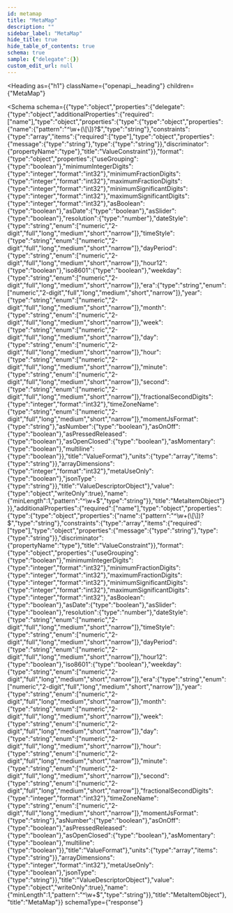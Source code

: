 ```yaml
---
id: metamap
title: "MetaMap"
description: ""
sidebar_label: "MetaMap"
hide_title: true
hide_table_of_contents: true
schema: true
sample: {"delegate":{}}
custom_edit_url: null
---
```



<Heading
  as={"h1"}
  className={"openapi__heading"}
  children={"MetaMap"}
>
</Heading>





<Schema
  schema={{"type":"object","properties":{"delegate":{"type":"object","additionalProperties":{"required":["name"],"type":"object","properties":{"type":{"type":"object","properties":{"name":{"pattern":"^\\w+(\\[\\])?$","type":"string"},"constraints":{"type":"array","items":{"required":["type"],"type":"object","properties":{"message":{"type":"string"},"type":{"type":"string"}},"discriminator":{"propertyName":"type"},"title":"ValueConstraint"}},"format":{"type":"object","properties":{"useGrouping":{"type":"boolean"},"minimumIntegerDigits":{"type":"integer","format":"int32"},"minimumFractionDigits":{"type":"integer","format":"int32"},"maximumFractionDigits":{"type":"integer","format":"int32"},"minimumSignificantDigits":{"type":"integer","format":"int32"},"maximumSignificantDigits":{"type":"integer","format":"int32"},"asBoolean":{"type":"boolean"},"asDate":{"type":"boolean"},"asSlider":{"type":"boolean"},"resolution":{"type":"number"},"dateStyle":{"type":"string","enum":["numeric","2-digit","full","long","medium","short","narrow"]},"timeStyle":{"type":"string","enum":["numeric","2-digit","full","long","medium","short","narrow"]},"dayPeriod":{"type":"string","enum":["numeric","2-digit","full","long","medium","short","narrow"]},"hour12":{"type":"boolean"},"iso8601":{"type":"boolean"},"weekday":{"type":"string","enum":["numeric","2-digit","full","long","medium","short","narrow"]},"era":{"type":"string","enum":["numeric","2-digit","full","long","medium","short","narrow"]},"year":{"type":"string","enum":["numeric","2-digit","full","long","medium","short","narrow"]},"month":{"type":"string","enum":["numeric","2-digit","full","long","medium","short","narrow"]},"week":{"type":"string","enum":["numeric","2-digit","full","long","medium","short","narrow"]},"day":{"type":"string","enum":["numeric","2-digit","full","long","medium","short","narrow"]},"hour":{"type":"string","enum":["numeric","2-digit","full","long","medium","short","narrow"]},"minute":{"type":"string","enum":["numeric","2-digit","full","long","medium","short","narrow"]},"second":{"type":"string","enum":["numeric","2-digit","full","long","medium","short","narrow"]},"fractionalSecondDigits":{"type":"integer","format":"int32"},"timeZoneName":{"type":"string","enum":["numeric","2-digit","full","long","medium","short","narrow"]},"momentJsFormat":{"type":"string"},"asNumber":{"type":"boolean"},"asOnOff":{"type":"boolean"},"asPressedReleased":{"type":"boolean"},"asOpenClosed":{"type":"boolean"},"asMomentary":{"type":"boolean"},"multiline":{"type":"boolean"}},"title":"ValueFormat"},"units":{"type":"array","items":{"type":"string"}},"arrayDimensions":{"type":"integer","format":"int32"},"metaUseOnly":{"type":"boolean"},"jsonType":{"type":"string"}},"title":"ValueDescriptorObject"},"value":{"type":"object","writeOnly":true},"name":{"minLength":1,"pattern":"^\\w+$","type":"string"}},"title":"MetaItemObject"}}},"additionalProperties":{"required":["name"],"type":"object","properties":{"type":{"type":"object","properties":{"name":{"pattern":"^\\w+(\\[\\])?$","type":"string"},"constraints":{"type":"array","items":{"required":["type"],"type":"object","properties":{"message":{"type":"string"},"type":{"type":"string"}},"discriminator":{"propertyName":"type"},"title":"ValueConstraint"}},"format":{"type":"object","properties":{"useGrouping":{"type":"boolean"},"minimumIntegerDigits":{"type":"integer","format":"int32"},"minimumFractionDigits":{"type":"integer","format":"int32"},"maximumFractionDigits":{"type":"integer","format":"int32"},"minimumSignificantDigits":{"type":"integer","format":"int32"},"maximumSignificantDigits":{"type":"integer","format":"int32"},"asBoolean":{"type":"boolean"},"asDate":{"type":"boolean"},"asSlider":{"type":"boolean"},"resolution":{"type":"number"},"dateStyle":{"type":"string","enum":["numeric","2-digit","full","long","medium","short","narrow"]},"timeStyle":{"type":"string","enum":["numeric","2-digit","full","long","medium","short","narrow"]},"dayPeriod":{"type":"string","enum":["numeric","2-digit","full","long","medium","short","narrow"]},"hour12":{"type":"boolean"},"iso8601":{"type":"boolean"},"weekday":{"type":"string","enum":["numeric","2-digit","full","long","medium","short","narrow"]},"era":{"type":"string","enum":["numeric","2-digit","full","long","medium","short","narrow"]},"year":{"type":"string","enum":["numeric","2-digit","full","long","medium","short","narrow"]},"month":{"type":"string","enum":["numeric","2-digit","full","long","medium","short","narrow"]},"week":{"type":"string","enum":["numeric","2-digit","full","long","medium","short","narrow"]},"day":{"type":"string","enum":["numeric","2-digit","full","long","medium","short","narrow"]},"hour":{"type":"string","enum":["numeric","2-digit","full","long","medium","short","narrow"]},"minute":{"type":"string","enum":["numeric","2-digit","full","long","medium","short","narrow"]},"second":{"type":"string","enum":["numeric","2-digit","full","long","medium","short","narrow"]},"fractionalSecondDigits":{"type":"integer","format":"int32"},"timeZoneName":{"type":"string","enum":["numeric","2-digit","full","long","medium","short","narrow"]},"momentJsFormat":{"type":"string"},"asNumber":{"type":"boolean"},"asOnOff":{"type":"boolean"},"asPressedReleased":{"type":"boolean"},"asOpenClosed":{"type":"boolean"},"asMomentary":{"type":"boolean"},"multiline":{"type":"boolean"}},"title":"ValueFormat"},"units":{"type":"array","items":{"type":"string"}},"arrayDimensions":{"type":"integer","format":"int32"},"metaUseOnly":{"type":"boolean"},"jsonType":{"type":"string"}},"title":"ValueDescriptorObject"},"value":{"type":"object","writeOnly":true},"name":{"minLength":1,"pattern":"^\\w+$","type":"string"}},"title":"MetaItemObject"},"title":"MetaMap"}}
  schemaType={"response"}
>
  
</Schema>
            
